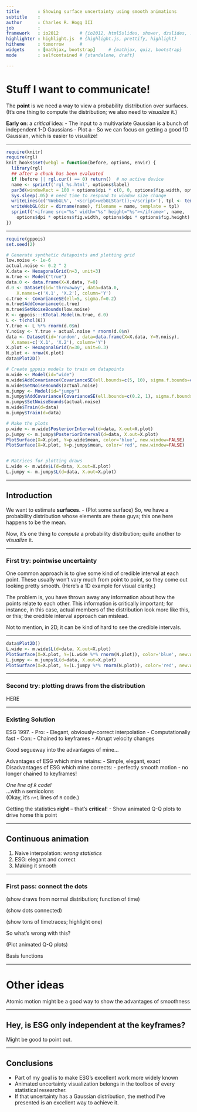```yaml
---
title       : Showing surface uncertainty using smooth animations
subtitle    : 
author      : Charles R. Hogg III
job         : 
framework   : io2012        # {io2012, html5slides, shower, dzslides, ...}
highlighter : highlight.js  # {highlight.js, prettify, highlight}
hitheme     : tomorrow      # 
widgets     : [mathjax, bootstrap]     # {mathjax, quiz, bootstrap}
mode        : selfcontained # {standalone, draft}

---
```


# Stuff I want to communicate!

The **point** is we need a way to view a probability distribution over surfaces.
(It's one thing to compute the distribution; we also need to _visualize_ it.)

**Early on**: a *critical* idea:
  - The input to a multivariate Gaussian is a bunch of independent 1-D Gaussians
    - Plot a 
  - So we can focus on getting a good 1D Gaussian, which is easier to visualize!

---

```r
require(knitr)
require(rgl)
knit_hooks$set(webgl = function(before, options, envir) {
  library(rgl)
  ## after a chunk has been evaluated
  if (before || rgl.cur() == 0) return()  # no active device
  name <- sprintf('rgl_%s.html', options$label)
  par3d(windowRect = 100 + options$dpi * c(0, 0, options$fig.width, options$fig.height))
  Sys.sleep(.05) # need time to respond to window size change
  writeLines(c('%WebGL%', '<script>webGLStart();</script>'), tpl <- tempfile())
  writeWebGL(dir = dirname(name), filename = name, template = tpl)
  sprintf('<iframe src="%s" width="%s" height="%s"></iframe>', name,
    options$dpi * options$fig.width, options$dpi * options$fig.height)
})
```

---

```r
require(gppois)
set.seed(2)

# Generate synthetic datapoints and plotting grid
low.noise <- 1e-6
actual.noise <- 0.2 ^ 2
X.data <- HexagonalGrid(n=3, unit=3)
m.true <- Model("true")
data.0 <- data.frame(X=X.data, Y=0)
d.0 <- Dataset(id='throwaway', data=data.0,
    X.names=c('X.1', 'X.2'), column='Y')
c.true <- CovarianceSE(ell=5, sigma.f=0.2)
m.true$AddCovariance(c.true)
m.true$SetNoiseBounds(low.noise)
K <- gppois:::KTotal.Model(m.true, d.0)
L <- t(chol(K))
Y.true <- L %*% rnorm(d.0$n)
Y.noisy <- Y.true + actual.noise * rnorm(d.0$n)
data <- Dataset(id='random', data=data.frame(X=X.data, Y=Y.noisy),
  X.names=c('X.1', 'X.2'), column='Y')
X.plot <- HexagonalGrid(n=30, unit=0.3)
N.plot <- nrow(X.plot)
data$Plot2D()

# Create gppois models to train on datapoints
m.wide <- Model(id="wide")
m.wide$AddCovariance(CovarianceSE(ell.bounds=c(5, 10), sigma.f.bounds=c(0.01, 1000)))
m.wide$SetNoiseBounds(actual.noise)
m.jumpy <- Model(id="jumpy")
m.jumpy$AddCovariance(CovarianceSE(ell.bounds=c(0.2, 1), sigma.f.bounds=c(0.01, 1000)))
m.jumpy$SetNoiseBounds(actual.noise)
m.wide$Train(d=data)
m.jumpy$Train(d=data)

# Make the plots
p.wide <- m.wide$PosteriorInterval(d=data, X.out=X.plot)
p.jumpy <- m.jumpy$PosteriorInterval(d=data, X.out=X.plot)
PlotSurface(X=X.plot, Y=p.wide$mean, color='blue', new.window=FALSE)
PlotSurface(X=X.plot, Y=p.jumpy$mean, color='red', new.window=FALSE)


# Matrices for plotting draws
L.wide <- m.wide$L(d=data, X.out=X.plot)
L.jumpy <- m.jumpy$L(d=data, X.out=X.plot)
```

---

## Introduction

We want to estimate **surfaces**.
  - (Plot some surface)
So, we have a probability distribution whose elements are these guys; this one here happens to be the mean.

Now, it's one thing to _compute_ a probability distribution; quite another to
_visualize_ it.



---

### First try: pointwise uncertainty

One common approach is to give some kind of credible interval at each point.
These usually won't vary much from point to point, so they come out looking
pretty smooth.  (Here's a 1D example for visual clarity.)

The problem is, you have thrown away any information about how the points
relate to each other. This information is critically important; for instance,
in this case, actual members of the distribution look more like this, or this;
the credible interval approach can mislead.

Not to mention, in 2D, it can be kind of hard to see the credible intervals.

---

```r
data$Plot2D()
L.wide <- m.wide$L(d=data, X.out=X.plot)
PlotSurface(X=X.plot, Y=(L.wide %*% rnorm(N.plot)), color='blue', new.window=FALSE)
L.jumpy <- m.jumpy$L(d=data, X.out=X.plot)
PlotSurface(X=X.plot, Y=(L.jumpy %*% rnorm(N.plot)), color='red', new.window=FALSE)
```

---

### Second try: plotting draws from the distribution

HERE

---

### Existing Solution

ESG 1997.
  - Pro:
    - Elegant, obviously-correct interpolation
    - Computationally fast
  - Con:
    - Chained to keyframes
      - Abrupt velocity changes

Good segueway into the advantages of mine...

Advantages of ESG which mine retains:
  - Simple, elegant, exact
Disadvantages of ESG which mine corrects:
  - perfectly smooth motion
  - no longer chained to keyframes!

_One line of `R` code!_\
...with `n` semicolons\
(Okay, it's `n+1` lines of `R` code.)

Getting the statistics **right** -- that's **critical**!
  - Show animated Q-Q plots to drive home this point

---

## Continuous animation

  1. Naive interpolation: _wrong statistics_
  2. ESG: elegant and correct
  3. Making it smooth

---

### First pass: connect the dots

(show draws from normal distribution; function of time)

(show dots connected)

(show tons of timetraces; highlight one)

So what's wrong with this?

(Plot animated Q-Q plots)

Basis functions

---

# Other ideas

Atomic motion might be a good way to show the advantages of smoothness

---

## Hey, is ESG only independent at the keyframes?

Might be good to point out.

---

## Conclusions

- Part of my goal is to make ESG's excellent work more widely known
- Animated uncertainty visualization belongs in the toolbox of every statistical researcher.
- If that uncertainty has a Gaussian distribution, the method I've presented is an excellent way to achieve it.
